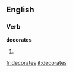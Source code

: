 
==English==

===Verb===
'''decorates'''

# {{third-person singular of|[[decorate]]}}

[[fr:decorates]]
[[it:decorates]]